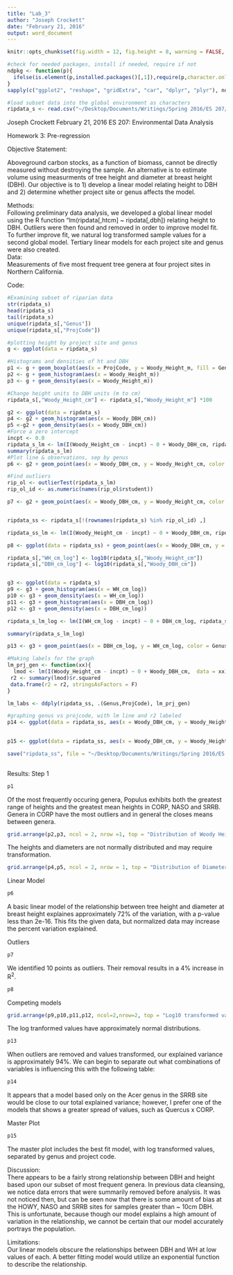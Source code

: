```yaml
---
title: "Lab_3"
author: "Joseph Crockett"
date: "February 21, 2016"
output: word_document
---
```


```r
knitr::opts_chunk$set(fig.width = 12, fig.height = 8, warning = FALSE, message = FALSE)

#check for needed packages, install if needed, require if not
ndpkg <- function(p){
  ifelse(is.element(p,installed.packages()[,1]),require(p,character.only = T), install.packages(p, dep = T))
}
sapply(c("ggplot2", "reshape", "gridExtra", "car", "dplyr", "plyr"), ndpkg)

#load subset data into the global environment as characters
ripdata_s <- read.csv("~/Desktop/Documents/Writings/Spring 2016/ES 207/Labs/Lab1/riparian_survey_subset.csv", row.names=1, stringsAsFactors=FALSE)
```


Joseph Crockett
February 21, 2016
ES 207: Environmental Data Analysis

Homework 3: Pre-regression

Objective Statement:  

Aboveground carbon stocks, as a function of biomass, cannot be directly measured without destroying the sample.  An alternative is to estimate volume using measurments of tree height and diameter at breast height (DBH). Our objective is to 1) develop a linear model relating height to DBH and 2) determine whether project site or genus affects the model.  

Methods:  
Following preliminary data analysis, we developed a global linear model using the R function "lm(ripdata[,htcm] ~ ripdata[,dbh]) relating height to DBH.  Outliers were then found and removed in order to improve model fit. To further improve fit, we natural log transformed sample values for a second global model. Tertiary linear models for each project site and genus were also created.   
Data:  
Measurements of five most frequent tree genera at four project sites in Northern California.   

Code:  
```r
#Examining subset of riparian data
str(ripdata_s)
head(ripdata_s)
tail(ripdata_s)
unique(ripdata_s[,"Genus"])
unique(ripdata_s[,"ProjCode"])

#plotting height by project site and genus
g <- ggplot(data = ripdata_s) 

#Histograms and densities of ht and DBH
p1 <- g + geom_boxplot(aes(x = ProjCode, y = Woody_Height_m, fill = Genus)) +ggtitle("Distribution of values, Genus by ProjCode")
p2 <- g + geom_histogram(aes(x = Woody_Height_m))
p3 <- g + geom_density(aes(x = Woody_Height_m))

```

```r
#Change height units to DBH units (m to cm)
ripdata_s[,"Woody_Height_cm"] <- ripdata_s[,"Woody_Height_m"] *100

g2 <- ggplot(data = ripdata_s) 
p4 <- g2 + geom_histogram(aes(x = Woody_DBH_cm))
p5 <-g2 + geom_density(aes(x = Woody_DBH_cm))
#Force a zero intercept
incpt <- 0.0
ripdata_s_lm <- lm(I(Woody_Height_cm - incpt) ~ 0 + Woody_DBH_cm, ripdata_s)
summary(ripdata_s_lm)
#Plot line & observations, sep by genus
p6 <- g2 + geom_point(aes(x = Woody_DBH_cm, y = Woody_Height_cm, color = Genus)) + geom_abline(intercept = 0, slope = coef(ripdata_s_lm)) + ggtitle("Base Model, WH vs DBH")

```
```r
#Find outliers
rip_ol <- outlierTest(ripdata_s_lm)
rip_ol_id <- as.numeric(names(rip_ol$rstudent))

p7 <- g2 + geom_point(aes(x = Woody_DBH_cm, y = Woody_Height_cm, color = Genus)) + geom_abline(intercept = 0, slope = coef(ripdata_s_lm)) + geom_point(data = ripdata_s[rip_ol_id,],aes(x = Woody_DBH_cm, y = Woody_Height_cm), color = "black", shape = 17) +ggtitle("WH vs DBH, outliers identified")


ripdata_ss <- ripdata_s[!(rownames(ripdata_s) %in% rip_ol_id) ,]

ripdata_ss_lm <- lm(I(Woody_Height_cm - incpt) ~ 0 + Woody_DBH_cm, ripdata_ss)

p8 <- ggplot(data = ripdata_ss) + geom_point(aes(x = Woody_DBH_cm, y = Woody_Height_cm, color = Genus))+ geom_abline(intercept = 0, slope = coef(ripdata_ss_lm)) + ggtitle("WH vs. DBH, outliers removed")

```

```r
ripdata_s[,"WH_cm_log"] <- log10(ripdata_s[,"Woody_Height_cm"])
ripdata_s[,"DBH_cm_log"] <- log10(ripdata_s[,"Woody_DBH_cm"])


g3 <- ggplot(data = ripdata_s)
p9 <- g3 + geom_histogram(aes(x = WH_cm_log))
p10 <- g3 + geom_density(aes(x = WH_cm_log))
p11 <- g3 + geom_histogram(aes(x = DBH_cm_log))
p12 <- g3 + geom_density(aes(x = DBH_cm_log))

ripdata_s_lm_log <- lm(I(WH_cm_log - incpt) ~ 0 + DBH_cm_log, ripdata_s)

summary(ripdata_s_lm_log)

p13 <- g3 + geom_point(aes(x = DBH_cm_log, y = WH_cm_log, color = Genus)) + stat_smooth(formula = I(y - incpt) ~ (0 + x), method = "lm", se = FALSE) + ggtitle("Log10 Transformed WH and DBH")

#Making labels for the graph
lm_prj_gen <- function(xx){
  lmod <- lm(I(Woody_Height_cm - incpt) ~ 0 + Woody_DBH_cm,  data = xx)
 r2 <- summary(lmod)$r.squared 
 data.frame(r2 = r2, stringsAsFactors = F)
}

lm_labs <- ddply(ripdata_ss, .(Genus,ProjCode), lm_prj_gen)

#graphing genus vs projcode, with lm line and r2 labeled
p14 <- ggplot(data = ripdata_ss, aes(x = Woody_DBH_cm, y = Woody_Height_cm)) + geom_point() + stat_smooth(formula = I(y - incpt) ~ (0 + x), method = "lm", se = FALSE)  + facet_grid(ProjCode ~ Genus) + geom_text(data = lm_labs, aes(x = 50, y = 7000, label = paste("r2 = ", round(r2, digits = 2), sep = " "))) + ggtitle("Competing Linear models, Genus by Project Site")
 
```
```r
p15 <- ggplot(data = ripdata_ss, aes(x = Woody_DBH_cm, y = Woody_Height_cm)) + geom_point(aes(shape = Genus, color = ProjCode)) + stat_smooth(formula = y ~ x, method = "lm", se = FALSE) + coord_trans(x = "log10", y = "log10") + geom_text(aes( x = 10, y = 4000, label = paste0("f(x)=", round(coef(lm(I(Woody_Height_cm - incpt) ~ (0 + Woody_DBH_cm))), digits = 4),"x,R2 =",round(summary(lm(I(Woody_Height_cm - incpt) ~ (0 + Woody_DBH_cm), data = ripdata_s))$r.squared, digits = 4)))) + ggtitle("Global fit model, WH vs DBH")

save("ripdata_ss", file = "~/Desktop/Documents/Writings/Spring 2016/ES 207/Labs/Lab1/rd_lab3.rda")
 
```

Results: 
Step 1  
```r
p1
```
Of the most frequently occuring genera, Populus exhibits both the greatest range of heights and the greatest mean heights in CORP, NASO and SRRB.  Genera in CORP  have the most outliers and in general the closes means between genera.  
```r
grid.arrange(p2,p3, ncol = 2, nrow =1, top = "Distribution of Woody Height values")
```
The heights and diameters are not normally distributed and may require transformation.
```r
grid.arrange(p4,p5, ncol = 2, nrow = 1, top = "Distribution of Diameter at Breast Height Values")
```
Linear Model
```r
p6
```
A basic linear model of the relationship between tree height and diameter at breast height explaines approximately 72% of the variation, with a p-value less than 2e-16.  This fits the given data, but normalized data may increase the percent variation explained.  

Outliers
```r
p7
```
We identified 10 points as outliers.  Their removal results in a 4% increase in R^2^.  

```r
p8
```

Competing models

```r
grid.arrange(p9,p10,p11,p12, ncol=2,nrow=2, top = "Log10 transformed values of WH and DBH")
```
The log tranformed values have approximately normal distributions.
```r
p13
```
When outliers are removed and values transformed, our explained variance is approximately 94%.  We can begin to separate out what combinations of variables is influencing this with the following table:
```r
p14
``` 
It appears that a model based only on the  Acer genus in the SRRB site would be close to our total explained variance; however, I prefer one of the models that shows a greater spread of values, such as Quercus x CORP.

Master Plot

```r
p15
```
The master plot includes the best fit model, with log transformed values, separated by genus and project code.
 
Discussion:  
There appears to be a fairly strong relationship between DBH and height based upon our subset of most frequent genera.  In previous data cleansing, we notice data errors that were summarily removed before analysis. It was not noticed then, but can be seen now that there is some amount of bias at the HOWY, NASO and SRRB sites for samples greater than ~ 10cm DBH.  This is unfortunate, because though our model explains a high amount of variation in the relationship, we cannot be certain that our model accurately portrays the population.

Limitations:  
Our linear models obscure the relationships between DBH and WH at low values of each.  A better fitting model would utilize an exponential function to describe the relationship.   

